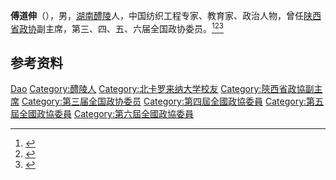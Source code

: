 '''傅道伸'''（{{bd|1897年||1988年}}），男，[[湖南|湖南]][[醴陵|醴陵]]人，中国纺织工程专家、教育家、政治人物，曾任[[陕西省政协|陕西省政协]]副主席，第三、四、五、六届全国政协委员。<ref>{{Cite book|title=民国人物大辞典|author=徐友春主编; 蔡鸿源, 周兴培副主编|publisher=河北人民出版社|year=1991|isbn=|location=石家庄|pages=}}</ref><ref>{{Cite book|title=百科知识数据辞典|author=许力以, 周谊主编|publisher=青岛出版社|year=2008|isbn=|location=青岛|pages=}}</ref><ref>{{Cite book|title=中国抗日战争大辞典|author=刘建业主编; 李良志, 陈之中副主编|publisher=北京燕山出版社|year=1997|isbn=|location=北京|pages=}}</ref>

== 参考资料 ==
{{reflist}}

{{中国人物小作品}}

{{Authority control}}
{{DEFAULTSORT:Fu傅}}
[[Category:傅姓|Dao]]
[[Category:醴陵人|Category:醴陵人]]
[[Category:北卡罗来纳大学校友|Category:北卡罗来纳大学校友]]
[[Category:陝西省政協副主席|Category:陝西省政協副主席]]
[[Category:第三届全国政协委员|Category:第三届全国政协委员]]
[[Category:第四屆全國政協委員|Category:第四屆全國政協委員]]
[[Category:第五屆全國政協委員|Category:第五屆全國政協委員]]
[[Category:第六屆全國政協委員|Category:第六屆全國政協委員]]